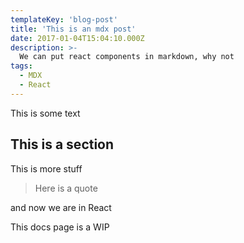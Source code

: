 ```yaml
---
templateKey: 'blog-post'
title: 'This is an mdx post'
date: 2017-01-04T15:04:10.000Z
description: >-
  We can put react components in markdown, why not
tags:
  - MDX
  - React
---
```


This is some text

## This is a section

This is more stuff

>Here is a quote

and now we are in React

<Notification type="info">
  <p>This docs page is a WIP</p>
</Notification>